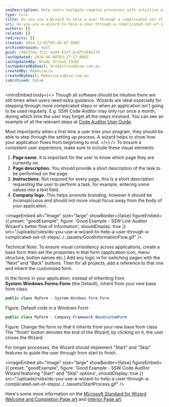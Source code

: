 ```yaml
---
seoDescription: Help users navigate complex processes with intuitive wizards that guide them through setup and configuration.
type: rule
title: Do you use a Wizard to help a user through a complicated set of steps?
uri: do-you-use-a-wizard-to-help-a-user-through-a-complicated-set-of-steps
authors: []
related: []
redirects: []
created: 2014-12-01T03:48:07.000Z
archivedreason: null
guid: c49c5f6a-312c-4a94-921f-bcdffa5b6279
lastUpdated: 2024-06-08T03:27:17.000Z
lastUpdatedBy: Brady Stroud [SSW]
lastUpdatedByEmail: bradystroud@ssw.com.au
createdBy: RebeccaLiu
createdByEmail: RebeccaLiu@ssw.com.au
isArchived: false
---
```


<introEmbed
  body={<>
Though all software should be intuitive there are still times when users need extra guidance. Wizards are ideal especially for stepping through more complicated steps or when an application isn't going to be used regularly. E.g. SSW Code Auditor may only run once a month, during which time the user may forget all the steps involved. You can see an example of all the relevant steps at [Code Auditor User Guide](http://www.ssw.com.au/ssw/CodeAuditor/UserGuide.aspx).

Most importantly when a first time a user tries your program, they should be able to step through the setting up process. A wizard helps to show how your application flows from beginning to end.
  </>}
/>
To ensure a consistent user experience, make sure to include these visual elements:

1. **Page name.** It is important for the user to know which page they
   are currently on.
2. **Page description.** You should provide a short description of the
   task to be performed on the page.
3. **Instructions.** Not required for every page, this is a short description
   requesting the user to perform a task, for example, entering some values into a
   text field.
4. **Company logo.** This helps promote branding, however it should be
   inconspicuous and should not move visual focus away from the body of your application.

<imageEmbed
  alt="Image"
  size="large"
  showBorder={false}
  figureEmbed={{
    preset: "goodExample",
    figure: 'Good Example - SSW Link Auditor Wizard\'s                                 better flow of information',
    shouldDisplay: true
  }}
  src="/uploads/rules/do-you-use-a-wizard-to-help-a-user-through-a-complicated-set-of-steps/../../assets/GoodInformationFlow.gif"
/>

Technical Note: To ensure visual consistency across applications, create a base form then set the properties in that form (application icon, menu structure, button names etc.) Add any logic in for switching pages with the "Next" and "Back" buttons. Then for all projects, add a reference to that one and inherit the customized form.

In the forms in your application, instead of inheriting from **System.Windows.Forms.Form** (the Default), inherit from your new base form class.

```csharp
public class MyForm : System.Windows.Form.Form
```

Figure: Default code in a Windows Form

```csharp
public class MyForm : Company.Framework.BaseCustomForm
```

Figure: Change the form so that it inherits from your new base form class
The "finish" button denotes the end of the Wizard; by clicking on it, the user closes the Wizard.

For longer processes, the Wizard should implement "Start" and "Skip" features to guide the user through from start to finish.

<imageEmbed
  alt="Image"
  size="large"
  showBorder={false}
  figureEmbed={{
    preset: "goodExample",
    figure: 'Good Example - SSW Code Auditor Wizard featuring                                 "Start" and "Skip" options',
    shouldDisplay: true
  }}
  src="/uploads/rules/do-you-use-a-wizard-to-help-a-user-through-a-complicated-set-of-steps/../../assets/StartProcess.gif"
/>

Here's some more information on the [Microsoft Standard for Wizard Welcome and Completion Page art](http://www.ssw.com.au/ssw/Redirect/Microsoft/wizard.htm) and [Interior Page art](http://www.ssw.com.au/ssw/Redirect/Microsoft/wizard2.htm).
